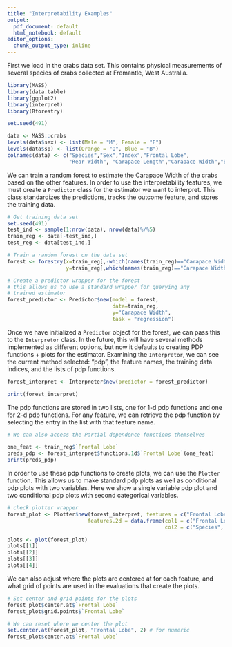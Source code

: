 ```yaml
---
title: "Interpretability Examples"
output:
  pdf_document: default
  html_notebook: default
editor_options:
  chunk_output_type: inline
---
```


First we load in the crabs data set.
This contains physical measurements of several species of crabs collected at Fremantle, West Australia.

```r
library(MASS)
library(data.table)
library(ggplot2)
library(interpret)
library(Rforestry)

set.seed(491)

data <- MASS::crabs
levels(data$sex) <- list(Male = "M", Female = "F")
levels(data$sp) <- list(Orange = "O", Blue = "B")
colnames(data) <- c("Species","Sex","Index","Frontal Lobe",
                    "Rear Width", "Carapace Length","Carapace Width","Body Depth")

```

We can train a random forest to estimate the Carapace Width of the crabs based on the
other features.
In order to use the interpretability features, we must create a `Predictor` class
for the estimator we want to interpret. 
This class standardizes the predictions, tracks the outcome feature, and stores the 
training data.

```r
# Get training data set
set.seed(491)
test_ind <- sample(1:nrow(data), nrow(data)%/%5)
train_reg <- data[-test_ind,]
test_reg <- data[test_ind,]

# Train a random forest on the data set
forest <- forestry(x=train_reg[,-which(names(train_reg)=="Carapace Width")],
                   y=train_reg[,which(names(train_reg)=="Carapace Width")])

# Create a predictor wrapper for the forest
# this allows us to use a standard wrapper for querying any 
# trained estimator
forest_predictor <- Predictor$new(model = forest, 
                                  data=train_reg, 
                                  y="Carapace Width",
                                  task = "regression")
```

Once we have initialized a `Predictor` object for the forest, we can pass this to the 
`Interpretor` class. 
In the future, this will have several methods implemented as different options, but
now it defaults to creating PDP functions + plots for the estimator.
Examining the `Interpretor`, we can see the current method selected: "pdp", the feature names,
the training data indices, and the lists of pdp functions.

```r
forest_interpret <- Interpreter$new(predictor = forest_predictor)

print(forest_interpret)
```

The pdp functions are stored in two lists, one for 1-d pdp functions and one for 2-d pdp functions.
For any feature, we can retrieve the pdp function by selecting the entry in the list with
that feature name.


```r
# We can also access the Partial dependence functions themselves

one_feat <- train_reg$`Frontal Lobe`
preds_pdp <- forest_interpret$functions.1d$`Frontal Lobe`(one_feat)
print(preds_pdp)
```

In order to use these pdp functions to create plots, we can use the `Plotter` function.
This allows us to make standard pdp plots as well as conditional pdp plots with two variables.
Here we show a single variable pdp plot and two conditional pdp plots with second categorical variables.

```r
# check plotter wrapper
forest_plot <- Plotter$new(forest_interpret, features = c("Frontal Lobe"),
                          features.2d = data.frame(col1 = c("Frontal Lobe", "Frontal Lobe", "Frontal Lobe"),
                                                   col2 = c("Species", "Sex", "Rear Width")))

plots <- plot(forest_plot)
plots[[1]]
plots[[2]]
plots[[3]]
plots[[4]]
```

We can also adjust where the plots are centered at for each feature, and what
grid of points are used in the evaluations that create the plots.

```r
# Set center and grid points for the plots
forest_plot$center.at$`Frontal Lobe`
forest_plot$grid.points$`Frontal Lobe`

# We can reset where we center the plot
set.center.at(forest_plot, "Frontal Lobe", 2) # for numeric
forest_plot$center.at$`Frontal Lobe`

```






